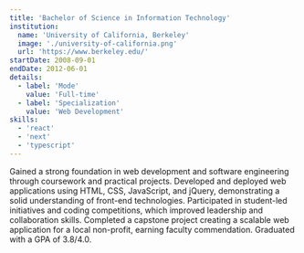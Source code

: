 ```yaml
---
title: 'Bachelor of Science in Information Technology'
institution:
  name: 'University of California, Berkeley'
  image: './university-of-california.png'
  url: 'https://www.berkeley.edu/'
startDate: 2008-09-01
endDate: 2012-06-01
details:
  - label: 'Mode'
    value: 'Full-time'
  - label: 'Specialization'
    value: 'Web Development'
skills:
  - 'react'
  - 'next'
  - 'typescript'
---
```


Gained a strong foundation in web development and software engineering through coursework and practical projects. Developed and deployed web applications using HTML, CSS, JavaScript, and jQuery, demonstrating a solid understanding of front-end technologies. Participated in student-led initiatives and coding competitions, which improved leadership and collaboration skills. Completed a capstone project creating a scalable web application for a local non-profit, earning faculty commendation. Graduated with a GPA of 3.8/4.0.
